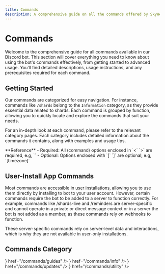 ---
title: Commands
description: A comprehensive guide on all the commands offered by SkyHelper bot
---


# Commands

Welcome to the comprehensive guide for all commands available in our Discord bot. This section will cover everything you need to know about using the bot's commands effectively, from getting started to advanced usage. You'll find detailed descriptions, usage instructions, and any prerequisites required for each command.

## Getting Started

Our commands are categorized for easy navigation. For instance, commands like `/shards` belong to the `Information` category, as they provide essential data related to shards. Each command is grouped by function, allowing you to quickly locate and explore the commands that suit your needs.

For an in-depth look at each command, please refer to the relevant category pages. Each category includes detailed information about the commands it contains, along with examples and usage tips.

<Callout type="info">
**Reference**
- Required: All (command) options enclosed in `<` `>` are required, e.g, `<date>`
- Optional: Options enclosed with `[` `]` are optional, e.g, `[timezone]`

</Callout >

## User-Install App Commands

Most commands are accessible in [user installations](pages/user-install-app), allowing you to use them directly by installing to bot to your user account. However, certain commands require the bot to be added to a server to function correctly. For example, commands like /shards-live and /reminders are server-specific and cannot operate in a private or direct message context or in a server the bot is not added as a member, as these commands rely on webhooks to function.

These server-specific commands rely on server-level data and interactions, which is why they are not available in user-only installations.

## Commands Category

<Cards>
  <Card title="Guides" icon={<FaMapMarkedAlt />} href="/commands/guides" />
  <Card title="Informations" icon={<HiMiniInformationCircle />} href="/commands/info" />
  <Card title="Updates" icon={<IoIosNotifications />} href="/commands/updates" />
  <Card title="Utilities" icon={<IoCog />} href="/commands/utility" />
</Cards>

